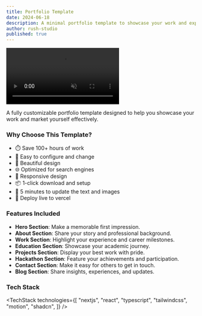 ```yaml
---
title: Portfolio Template
date: 2024-06-18
description: A minimal portfolio template to showcase your work and experience
author: rush-studio
published: true
---
```


<div className="flex max-w-[800px] flex-col gap-4">
  <video
    autoPlay
    loop
    muted
    src="/portfolio-template-demo.mov"
    className="w-full rounded-xl border shadow-2xl"
  />
  <div className="flex w-full flex-col gap-2 sm:flex-row">
    <RepoDownload
      url="https://codeload.github.com/Rush-Studio/augustui-portfolio-template/zip/main"
      free
    />
    <TemplatePreview href="https://augustui-portfolio-template.vercel.app/">
      Live Preview{" "}
    </TemplatePreview>
  </div>
</div>

A fully customizable portfolio template designed to help you showcase your work and market yourself effectively.

### Why Choose This Template?

- ⏱️ Save 100+ hours of work
- 🫰 Easy to configure and change
- 🎨 Beautiful design
- 🌐 Optimized for search engines
- 📱 Responsive design
- 📦 1-click download and setup
- 📝 5 minutes to update the text and images
- 🚀 Deploy live to vercel

### Features Included

- **Hero Section**: Make a memorable first impression.
- **About Section**: Share your story and professional background.
- **Work Section**: Highlight your experience and career milestones.
- **Education Section**: Showcase your academic journey.
- **Projects Section**: Display your best work with pride.
- **Hackathon Section**: Feature your achievements and participation.
- **Contact Section**: Make it easy for others to get in touch.
- **Blog Section**: Share insights, experiences, and updates.

### Tech Stack

<TechStack
  technologies={[
    "nextjs",
    "react",
    "typescript",
    "tailwindcss",
    "motion",
    "shadcn",
  ]}
/>
